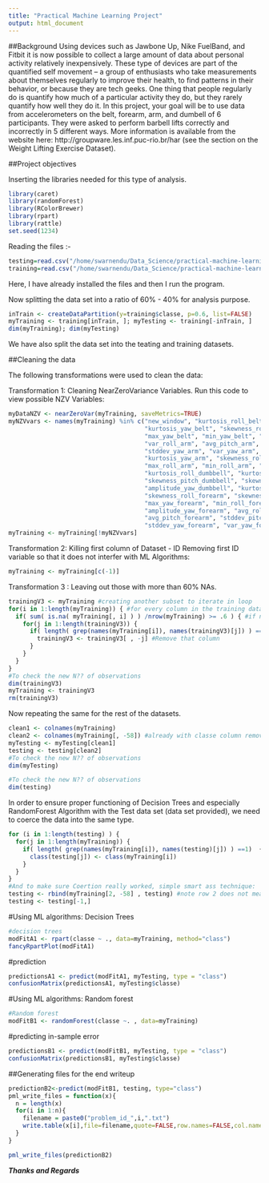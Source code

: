 ```yaml
---
title: "Practical Machine Learning Project"
output: html_document
---
```


##Background
Using devices such as Jawbone Up, Nike FuelBand, and Fitbit it is now possible to collect a large amount of data about personal activity relatively inexpensively. These type of devices are part of the quantified self movement – a group of enthusiasts who take measurements about themselves regularly to improve their health, to find patterns in their behavior, or because they are tech geeks. One thing that people regularly do is quantify how much of a particular activity they do, but they rarely quantify how well they do it. In this project, your goal will be to use data from accelerometers on the belt, forearm, arm, and dumbell of 6 participants. They were asked to perform barbell lifts correctly and incorrectly in 5 different ways. More information is available from the website here: http://groupware.les.inf.puc-rio.br/har  (see the section on the Weight Lifting Exercise Dataset).

##Project objectives

Inserting the libraries needed for this type of analysis.
```r
library(caret)
library(randomForest)
library(RColorBrewer)
library(rpart)
library(rattle)
set.seed(1234)
```

Reading the files :-
```r
testing=read.csv("/home/swarnendu/Data_Science/practical-machine-learning-master/pml-testing.csv",na.strings=c("NA","#DIV/0!",""))
training=read.csv("/home/swarnendu/Data_Science/practical-machine-learning-master/pml-training.csv",na.strings=c("NA","#DIV/0!",""))
```
Here, I have already installed the files and then I run the program.

Now splitting the data set into a ratio of 60% - 40% for analysis purpose.
```r
inTrain <- createDataPartition(y=training$classe, p=0.6, list=FALSE)
myTraining <- training[inTrain, ]; myTesting <- training[-inTrain, ]
dim(myTraining); dim(myTesting)
```
We have also split the data set into the teating and training datasets.   

##Cleaning the data

The following transformations were used to clean the data:

Transformation 1: Cleaning NearZeroVariance Variables. Run this code to view possible NZV Variables:  
```r
myDataNZV <- nearZeroVar(myTraining, saveMetrics=TRUE)
myNZVvars <- names(myTraining) %in% c("new_window", "kurtosis_roll_belt", "kurtosis_picth_belt",
                                      "kurtosis_yaw_belt", "skewness_roll_belt", "skewness_roll_belt.1", "skewness_yaw_belt",
                                      "max_yaw_belt", "min_yaw_belt", "amplitude_yaw_belt", "avg_roll_arm", "stddev_roll_arm",
                                      "var_roll_arm", "avg_pitch_arm", "stddev_pitch_arm", "var_pitch_arm", "avg_yaw_arm",
                                      "stddev_yaw_arm", "var_yaw_arm", "kurtosis_roll_arm", "kurtosis_picth_arm",
                                      "kurtosis_yaw_arm", "skewness_roll_arm", "skewness_pitch_arm", "skewness_yaw_arm",
                                      "max_roll_arm", "min_roll_arm", "min_pitch_arm", "amplitude_roll_arm", "amplitude_pitch_arm",
                                      "kurtosis_roll_dumbbell", "kurtosis_picth_dumbbell", "kurtosis_yaw_dumbbell", "skewness_roll_dumbbell",
                                      "skewness_pitch_dumbbell", "skewness_yaw_dumbbell", "max_yaw_dumbbell", "min_yaw_dumbbell",
                                      "amplitude_yaw_dumbbell", "kurtosis_roll_forearm", "kurtosis_picth_forearm", "kurtosis_yaw_forearm",
                                      "skewness_roll_forearm", "skewness_pitch_forearm", "skewness_yaw_forearm", "max_roll_forearm",
                                      "max_yaw_forearm", "min_roll_forearm", "min_yaw_forearm", "amplitude_roll_forearm",
                                      "amplitude_yaw_forearm", "avg_roll_forearm", "stddev_roll_forearm", "var_roll_forearm",
                                      "avg_pitch_forearm", "stddev_pitch_forearm", "var_pitch_forearm", "avg_yaw_forearm",
                                      "stddev_yaw_forearm", "var_yaw_forearm")
myTraining <- myTraining[!myNZVvars]
```
Transformation 2: Killing first column of Dataset - ID Removing first ID variable so that it does not interfer with ML Algorithms:  
```r
myTraining <- myTraining[c(-1)]
```
Transformation 3 : Leaving out those with more than 60% NAs.  
```r
trainingV3 <- myTraining #creating another subset to iterate in loop
for(i in 1:length(myTraining)) { #for every column in the training dataset
  if( sum( is.na( myTraining[, i] ) ) /nrow(myTraining) >= .6 ) { #if n?? NAs > 60% of total observations
    for(j in 1:length(trainingV3)) {
      if( length( grep(names(myTraining[i]), names(trainingV3)[j]) ) ==1)  { #if the columns are the same:
        trainingV3 <- trainingV3[ , -j] #Remove that column
      }   
    } 
  }
}
#To check the new N?? of observations
dim(trainingV3)
myTraining <- trainingV3
rm(trainingV3)
```

Now repeating the same for the rest of the datasets.
```r
clean1 <- colnames(myTraining)
clean2 <- colnames(myTraining[, -58]) #already with classe column removed
myTesting <- myTesting[clean1]
testing <- testing[clean2]
#To check the new N?? of observations
dim(myTesting)

#To check the new N?? of observations
dim(testing)
```
In order to ensure proper functioning of Decision Trees and especially RandomForest Algorithm with the Test data set (data set provided), we need to coerce the data into the same type.
```r
for (i in 1:length(testing) ) {
  for(j in 1:length(myTraining)) {
    if( length( grep(names(myTraining[i]), names(testing)[j]) ) ==1)  {
      class(testing[j]) <- class(myTraining[i])
    }      
  }      
}
#And to make sure Coertion really worked, simple smart ass technique:
testing <- rbind(myTraining[2, -58] , testing) #note row 2 does not mean anything, this will be removed right.. now:
testing <- testing[-1,]
```
#Using ML algorithms: Decision Trees
```r
#decision trees
modFitA1 <- rpart(classe ~ ., data=myTraining, method="class")
fancyRpartPlot(modFitA1)
```
#prediction
```r
predictionsA1 <- predict(modFitA1, myTesting, type = "class")
confusionMatrix(predictionsA1, myTesting$classe)
```
#Using ML algorithms: Random forest
```r
#Random forest
modFitB1 <- randomForest(classe ~. , data=myTraining)
```
#predicting in-sample error
```r
predictionsB1 <- predict(modFitB1, myTesting, type = "class")
confusionMatrix(predictionsB1, myTesting$classe)
```
##Generating files for the end writeup
```r
predictionB2<-predict(modFitB1, testing, type="class")
pml_write_files = function(x){
  n = length(x)
  for(i in 1:n){
    filename = paste0("problem_id_",i,".txt")
    write.table(x[i],file=filename,quote=FALSE,row.names=FALSE,col.names=FALSE)
  }
}

pml_write_files(predictionB2)
```

***Thanks and Regards***